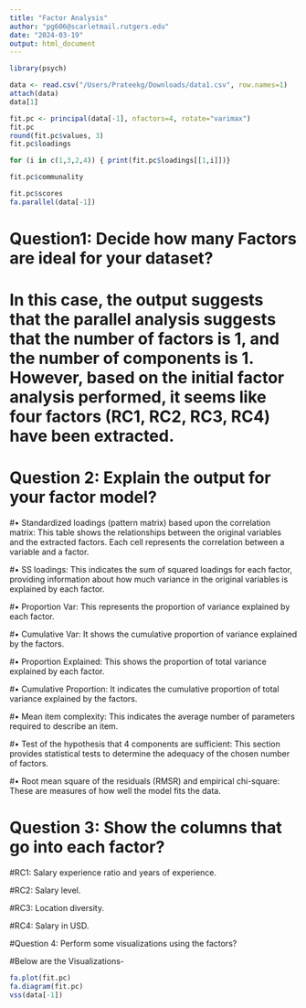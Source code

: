 ---
title: "Factor Analysis"
author: "pg606@scarletmail.rutgers.edu"
date: "2024-03-19"
output: html_document
---


```{r }
library(psych)
```


```{r }
data <- read.csv("/Users/Prateekg/Downloads/data1.csv", row.names=1)
attach(data)
data[1]
```


```{r }
fit.pc <- principal(data[-1], nfactors=4, rotate="varimax")
fit.pc
round(fit.pc$values, 3)
fit.pc$loadings
```

```{r }
for (i in c(1,3,2,4)) { print(fit.pc$loadings[[1,i]])}
```



```{r }
fit.pc$communality
```



```{r }
fit.pc$scores
fa.parallel(data[-1]) 
```

# Question1: Decide how many Factors are ideal for your dataset?
# In this case, the output suggests that the parallel analysis suggests that the number of factors is 1, and the number of components is 1. However, based on the initial factor analysis performed, it seems like four factors (RC1, RC2, RC3, RC4) have been extracted.

# Question 2: Explain the output for your factor model?

#•	Standardized loadings (pattern matrix) based upon the correlation matrix: This table shows the relationships between the original variables and the extracted factors. Each cell represents the correlation between a variable and a factor.

#•	SS loadings: This indicates the sum of squared loadings for each factor, providing information about how much variance in the original variables is explained by each factor.

#•	Proportion Var: This represents the proportion of variance explained by each factor.

#•	Cumulative Var: It shows the cumulative proportion of variance explained by the factors.

#•	Proportion Explained: This shows the proportion of total variance explained by each factor.

#•	Cumulative Proportion: It indicates the cumulative proportion of total variance explained by the factors.

#•	Mean item complexity: This indicates the average number of parameters required to describe an item.

#•	Test of the hypothesis that 4 components are sufficient: This section provides statistical tests to determine the adequacy of the chosen number of factors.

#•	Root mean square of the residuals (RMSR) and empirical chi-square: These are measures of how well the model fits the data.


# Question 3: Show the columns that go into each factor?

#RC1: Salary experience ratio and years of experience.

#RC2: Salary level.

#RC3: Location diversity.

#RC4: Salary in USD.


#Question 4: Perform some visualizations using the factors?

#Below are the Visualizations-




```{r }
fa.plot(fit.pc) 
fa.diagram(fit.pc) 
vss(data[-1]) 

```



```{r }

```


```{r }

```


```{r }

```


```{r }

```



```{r }

```



```{r }

```


```{r }

```



```{r }

```



```{r }

```

